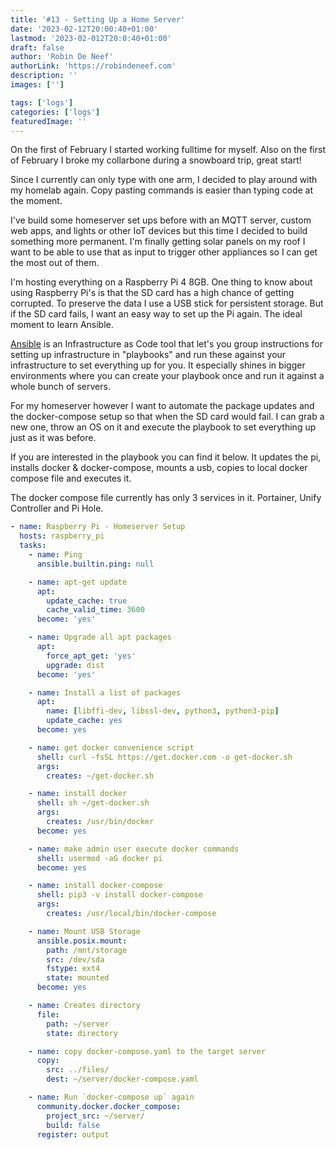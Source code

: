 ```yaml
---
title: '#13 - Setting Up a Home Server'
date: '2023-02-12T20:00:40+01:00'
lastmod: '2023-02-012T20:0:40+01:00'
draft: false
author: 'Robin De Neef'
authorLink: 'https://robindeneef.com'
description: ''
images: ['']

tags: ['logs']
categories: ['logs']
featuredImage: ''
---
```


On the first of February I started working fulltime for myself. Also on the first of February I broke my collarbone during a snowboard trip, great start!

Since I currently can only type with one arm, I decided to play around with my homelab again. Copy pasting commands is easier than typing code at the moment.

I've build some homeserver set ups before with an MQTT server, custom web apps, and lights or other IoT devices but this time I decided to build something more permanent. I'm finally getting solar panels on my roof I want to be able to use that as input to trigger other appliances so I can get the most out of them.

I'm hosting everything on a Raspberry Pi 4 8GB. One thing to know about using Raspberry Pi's is that the SD card has a high chance of getting corrupted. To preserve the data I use a USB stick for persistent storage. But if the SD card fails, I want an easy way to set up the Pi again. The ideal moment to learn Ansible.

[Ansible](https://www.ansible.com/) is an Infrastructure as Code tool that let's you group instructions for setting up infrastructure in "playbooks" and run these against your infrastructure to set everything up for you. It especially shines in bigger environments where you can create your playbook once and run it against a whole bunch of servers.

For my homeserver however I want to automate the package updates and the docker-compose setup so that when the SD card would fail. I can grab a new one, throw an OS on it and execute the playbook to set everything up just as it was before.

If you are interested in the playbook you can find it below. It updates the pi, installs docker & docker-compose, mounts a usb, copies to local docker compose file and executes it.

The docker compose file currently has only 3 services in it. Portainer, Unify Controller and Pi Hole.

```yml
- name: Raspberry Pi - Homeserver Setup
  hosts: raspberry_pi
  tasks:
    - name: Ping
      ansible.builtin.ping: null

    - name: apt-get update
      apt:
        update_cache: true
        cache_valid_time: 3600
      become: 'yes'

    - name: Upgrade all apt packages
      apt:
        force_apt_get: 'yes'
        upgrade: dist
      become: 'yes'

    - name: Install a list of packages
      apt:
        name: [libffi-dev, libssl-dev, python3, python3-pip]
        update_cache: yes
      become: yes

    - name: get docker convenience script
      shell: curl -fsSL https://get.docker.com -o get-docker.sh
      args:
        creates: ~/get-docker.sh

    - name: install docker
      shell: sh ~/get-docker.sh
      args:
        creates: /usr/bin/docker
      become: yes

    - name: make admin user execute docker commands
      shell: usermod -aG docker pi
      become: yes

    - name: install docker-compose
      shell: pip3 -v install docker-compose
      args:
        creates: /usr/local/bin/docker-compose

    - name: Mount USB Storage
      ansible.posix.mount:
        path: /mnt/storage
        src: /dev/sda
        fstype: ext4
        state: mounted
      become: yes

    - name: Creates directory
      file:
        path: ~/server
        state: directory

    - name: copy docker-compose.yaml to the target server
      copy:
        src: ../files/
        dest: ~/server/docker-compose.yaml

    - name: Run `docker-compose up` again
      community.docker.docker_compose:
        project_src: ~/server/
        build: false
      register: output
```
